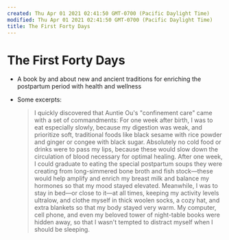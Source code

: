 ```yaml
---
created: Thu Apr 01 2021 02:41:50 GMT-0700 (Pacific Daylight Time)
modified: Thu Apr 01 2021 02:41:50 GMT-0700 (Pacific Daylight Time)
title: The First Forty Days
---
```


# The First Forty Days

- A book by and about new and ancient traditions for enriching the postpartum period with health and wellness

- Some excerpts:
  > I quickly discovered that Auntie Ou's "confinement care" came with a set of commandments: For one week after birth, I was to eat especially slowly, because my digestion was weak, and prioritize soft, traditional foods like black sesame with rice powder and ginger or congee with black sugar. Absolutely no cold food or drinks were to pass my lips, because these would slow down the circulation of blood necessary for optimal healing. After one week, I could graduate to eating the special postpartum soups they were creating from long-simmered bone broth and fish stock—these would help amplify and enrich my breast milk and balance my hormones so that my mood stayed elevated. Meanwhile, I was to stay in bed—or close to it—at all times, keeping my activity levels ultralow, and clothe myself in thick woolen socks, a cozy hat, and extra blankets so that my body stayed very warm. My computer, cell phone, and even my beloved tower of night-table books were hidden away, so that I wasn't tempted to distract myself when I should be sleeping.
